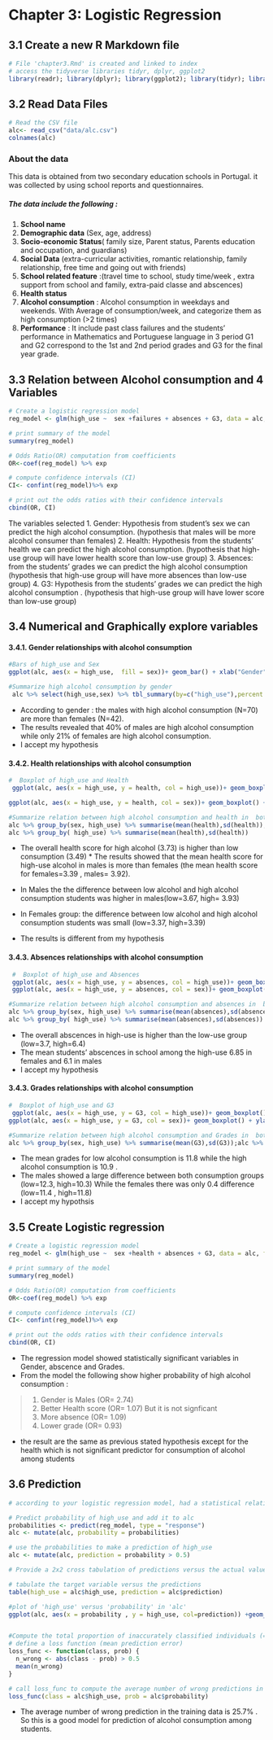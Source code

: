 
# __Chapter 3: Logistic Regression__

## __3.1 Create a new R Markdown file__ 

```r
# File 'chapter3.Rmd' is created and linked to index 
# access the tidyverse libraries tidyr, dplyr, ggplot2 
library(readr); library(dplyr); library(ggplot2); library(tidyr); library(gtsummary)
```

## __3.2 Read Data Files__
```r

# Read the CSV file 
alc<- read_csv("data/alc.csv")
colnames(alc)
```
### About the data
This data is obtained from two secondary education schools in Portugal. it was collected by using school reports and questionnaires.

##### __The data include the following__ : 
1. __School name__ 
2. __Demographic data__ (Sex, age, address)
3. __Socio-economic Status__( family size, Parent status, Parents education and occupation, and guardians)
4. __Social Data__ (extra-curricular activities, romantic relationship, family relationship, free time and going out with friends)
5. __School related feature__ :(travel time to school, study time/week , extra support from school and family, extra-paid classe and abscences)
6. __Health status__
7. __Alcohol consumption__ : Alcohol consumption in weekdays and weekends. With Average of consumption/week, and categorize them as high consumption (>2 times)
6. __Performance__ : It include past class failures and the students' performance in Mathematics and Portuguese language in 3 period  G1 and G2 correspond to the 1st and 2nd period grades and G3 for the final year grade.



## __3.3 Relation between Alcohol consumption and 4 Variables__ 

```r
# Create a logistic regression model
reg_model <- glm(high_use ~  sex +failures + absences + G3, data = alc, family = "binomial")

# print summary of the model
summary(reg_model)

# Odds Ratio(OR) computation from coefficients
OR<-coef(reg_model) %>% exp

# compute confidence intervals (CI)
CI<- confint(reg_model)%>% exp

# print out the odds ratios with their confidence intervals
cbind(OR, CI)


```
The variables selected 
1. Gender: Hypothesis from student's sex we can predict the high alcohol consumption.
(hypothesis that males will be more alcohol consumer than females)
2. Health: Hypothesis from the students' health we can predict the high alcohol consumption. (hypothesis that high-use group will have lower health score than low-use group)
3. Absences: from the students' grades we can predict the high alcohol consumption
(hypothesis that high-use group will have more absences than low-use group)
4. G3: Hypothesis from the students' grades we can predict the high alcohol consumption . (hypothesis that high-use group will have lower score than low-use group)

## __3.4 Numerical and Graphically explore variables__ 
#### __3.4.1. Gender relationships with alcohol consumption__
```r
#Bars of high_use and Sex
ggplot(alc, aes(x = high_use,  fill = sex))+ geom_bar() + xlab("Gender")+  ggtitle("Relation between Alcohol Consumption and Gender")+ theme(plot.title = element_text(hjust = 0.5 , size=15, face="bold", color = "blue"))

#Summarize high alcohol consumption by gender
 alc %>% select(high_use,sex) %>% tbl_summary(by=c("high_use"),percent = "row")

```

* According to gender : the males with high alcohol consumption (N=70) are more than females (N=42). 
* The results revealed that 40% of males are high alcohol consumption while only 21% of females are high alcohol consumption.
* I accept my hypothesis



#### __3.4.2. Health relationships with alcohol consumption__
```r

#  Boxplot of high_use and Health
 ggplot(alc, aes(x = high_use, y = health, col = high_use))+ geom_boxplot() +  ggtitle("Relation between Alcohol Consumption and health")+ theme(plot.title = element_text(hjust = 0.5 , size=15, face="bold", color = "blue"));

ggplot(alc, aes(x = high_use, y = health, col = sex))+ geom_boxplot() +  ggtitle("Relation between Alcohol Consumption and health in both genders")+ theme(plot.title = element_text(hjust = 0.5 , size=15, face="bold", color = "blue"))

#Summarize relation between high alcohol consumption and health in  both genders 
alc %>% group_by(sex, high_use) %>% summarise(mean(health),sd(health));
alc %>% group_by( high_use) %>% summarise(mean(health),sd(health))
```
* The overall health score for high alcohol (3.73) is higher than low consumption (3.49) * The results showed that the mean health score for high-use alcohol in males is more than females (the mean health score for females=3.39 , males= 3.92). 
* In Males the  the difference between low alcohol and high alcohol consumption students was higher in males(low=3.67, high= 3.93)
* In Females group: the difference between low alcohol and high alcohol consumption students was small (low=3.37, high=3.39)

* The results is different from my hypothesis


#### __3.4.3. Absences relationships with alcohol consumption__
```r


 #  Boxplot of high_use and Absences
 ggplot(alc, aes(x = high_use, y = absences, col = high_use))+ geom_boxplot() +  ggtitle("Relation between Alcohol Consumption and Abscences")+ theme(plot.title = element_text(hjust = 0.5 , size=15, face="bold", color = "blue"));
 ggplot(alc, aes(x = high_use, y = absences, col = sex))+ geom_boxplot() +  ggtitle("Relation between Alcohol Consumption and Abscences")+ theme(plot.title = element_text(hjust = 0.5 , size=15, face="bold", color = "blue"))

#Summarize relation between high alcohol consumption and absences in  both genders 
alc %>% group_by(sex, high_use) %>% summarise(mean(absences),sd(absences));
alc %>% group_by( high_use) %>% summarise(mean(absences),sd(absences))


```
* The overall abscences in high-use is higher than the low-use group (low=3.7, high=6.4)
* The mean students' abscences in school among the high-use 6.85 in females and 6.1 in males 
* I accept my hypothesis


#### __3.4.3. Grades relationships with alcohol consumption__
```r

#  Boxplot of high_use and G3
 ggplot(alc, aes(x = high_use, y = G3, col = high_use))+ geom_boxplot() + ylab("Grades")+  ggtitle("Relation between Alcohol Consumption and Grades")+ theme(plot.title = element_text(hjust = 0.5 , size=15, face="bold", color = "blue"));
ggplot(alc, aes(x = high_use, y = G3, col = sex))+ geom_boxplot() + ylab("Grades")+  ggtitle("Relation between Alcohol Consumption and Grades in both Genders")+ theme(plot.title = element_text(hjust = 0.5 , size=15, face="bold", color = "blue"))

#Summarize relation between high alcohol consumption and Grades in  both genders 
alc %>% group_by(sex, high_use) %>% summarise(mean(G3),sd(G3));alc %>% group_by( high_use) %>% summarise(mean(G3),sd(G3))
```
* The mean grades for low alcohol consumption is 11.8 while the high alcohol consumption is 10.9 . 
* The males showed a large difference between both consumption groups (low=12.3, high=10.3) While the females there was only 0.4 difference (low=11.4 , high=11.8)
* I accept my hypothsis


## __3.5 Create Logistic regression __ 

```r
# Create a logistic regression model
reg_model <- glm(high_use ~  sex +health + absences + G3, data = alc, family = "binomial")

# print summary of the model
summary(reg_model)

# Odds Ratio(OR) computation from coefficients
OR<-coef(reg_model) %>% exp

# compute confidence intervals (CI)
CI<- confint(reg_model)%>% exp

# print out the odds ratios with their confidence intervals
cbind(OR, CI)
```
* The regression model showed statistically significant variables in Gender, abscence and Grades. 
* From the model the following show higher probability of high alcohol consumption :

> 1. Gender is Males (OR= 2.74)
> 2. Better Health score (OR= 1.07) But it is not signficant
> 3. More absence (OR= 1.09)
> 4. Lower grade (OR= 0.93)

* the result are the same as previous stated hypothesis except for the health which is not significant predictor for consumption of alcohol among students


## __3.6 Prediction__ 

```r

# according to your logistic regression model, had a statistical relationship with high/low alcohol consumption, explore the predictive power of you model

# Predict probability of high_use and add it to alc
probabilities <- predict(reg_model, type = "response")
alc <- mutate(alc, probability = probabilities)

# use the probabilities to make a prediction of high_use
alc <- mutate(alc, prediction = probability > 0.5)

# Provide a 2x2 cross tabulation of predictions versus the actual values and optionally display a graphic visualizing both the actual values and the predictions

# tabulate the target variable versus the predictions
table(high_use = alc$high_use, prediction = alc$prediction)

#plot of 'high_use' versus 'probability' in 'alc'
ggplot(alc, aes(x = probability , y = high_use, col=prediction)) +geom_point()


#Compute the total proportion of inaccurately classified individuals (= the training error) and comment on all the results. Compare the performance of the model with performance achieved by some simple guessing strategy  #line 700 in excercise
# define a loss function (mean prediction error)
loss_func <- function(class, prob) {
  n_wrong <- abs(class - prob) > 0.5
  mean(n_wrong)
}

# call loss_func to compute the average number of wrong predictions in the (training) data
loss_func(class = alc$high_use, prob = alc$probability)

```

* The average number of wrong prediction in the training data is 25.7% . So this is a good model for prediction of alcohol consumption among students. 

